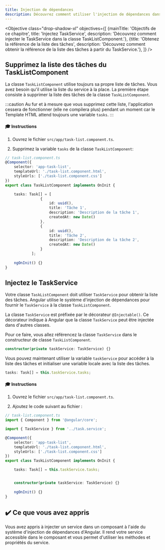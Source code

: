 ```yaml
---
title: Injection de dépendances
description: Découvrez comment utiliser l'injection de dépendances dans une application Angular.
---
```



<Objective class="drop-shadow-xl" objectives={[
{mainTitle: 'Objectifs de ce chapitre', title: 'Injectez TaskService', description: 'Découvrez comment injecter le TaskService dans la classe TaskListComponent.'},
{title: 'Obtenez la référence de la liste des tâches', description: 'Découvrez comment obtenir la référence de la liste des tâches à partir du TaskService.'},
]} />

## Supprimez la liste des tâches du TaskListComponent

La classe `TaskListComponent` utilise toujours sa propre liste de tâches.
Vous avez besoin qu'il utilise la liste du service à la place. La première étape consiste à supprimer la liste des tâches de la classe `TaskListComponent`.

:::caution
Au fur et à mesure que vous supprimez cette liste, l'application cessera de fonctionner (elle ne compilera plus) pendant un moment car le Template HTML attend toujours une variable `tasks`.
:::

#### 🎓 Instructions

1. Ouvrez le fichier `src/app/task-list.component.ts`.

2. Supprimez la variable `tasks` de la classe `TaskListComponent`:

```typescript del={"Supprimez la liste des tâches": 8-22}
// task-list.component.ts
@Component({
    selector: 'app-task-list',
    templateUrl: './task-list.component.html',
    styleUrls: ['./task-list.component.css']
})
export class TaskListComponent implements OnInit {

    tasks: Task[] = [
                {
                    id: uuid(),
                    title: 'Tâche 1',
                    description: 'Description de la tâche 1',
                    createdAt: new Date()
                },
                {
                    id: uuid(),
                    title: 'Tâche 2',
                    description: 'Description de la tâche 2',
                    createdAt: new Date()
                }
            ];
    
    ngOnInit() {}
}
```

## Injectez le TaskService

Votre classe `TaskListComponent` doit utiliser `TaskService` pour obtenir la liste des tâches.
Angular utilise le système d'injection de dépendances pour fournir le `TaskService` à la classe `TaskListComponent`.

La classe `TaskService` est préfixée par le décorateur `@Injectable()`. Ce décorateur indique à Angular que la classe `TaskService` peut être injectée dans d'autres classes.

Pour ce faire, vous allez référencez la classe `TaskService` dans le constructeur de classe `TaskListComponent`.

```ts
constructor(private taskService: TaskService) {}
```

Vous pouvez maintenant utiliser la variable `taskService` pour accéder à la liste des tâches et initialiser une variable locale avec la liste des tâches.

```ts
tasks: Task[] = this.taskService.tasks;
```

#### 🎓 Instructions

1. Ouvrez le fichier `src/app/task-list.component.ts`.

2. Ajoutez le code suivant au fichier :

```typescript ins={"Importez TaskService": 3-4} ins={"Créez une variable de tâches et initialisez-la avec la liste TaskService": 12-13} ins={"Injectez le TaskService dans le constructeur de la classe": 15-16}
// task-list.component.ts
import { Component } from '@angular/core';

import { TaskService } from '../task.service';

@Component({
    selector: 'app-task-list',
    templateUrl: './task-list.component.html',
    styleUrls: ['./task-list.component.css']
})
export class TaskListComponent implements OnInit {

    tasks: Task[] = this.taskService.tasks;


    constructor(private taskService: TaskService) {}
    
    ngOnInit() {}
}
```

## ✔️ Ce que vous avez appris

Vous avez appris à injecter un service dans un composant à l'aide du système d'injection de dépendances d'Angular.
Il rend votre service accessible dans le composant et vous permet d'utiliser les méthodes et propriétés du service.
